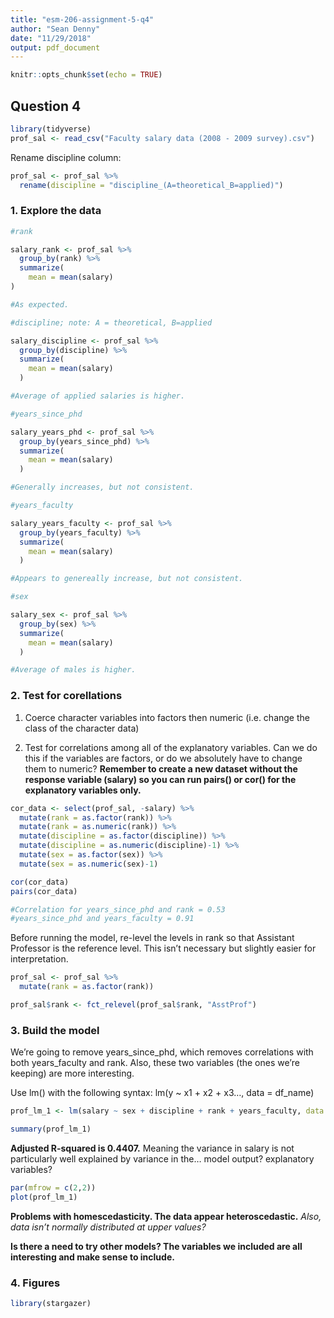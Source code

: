 ```yaml
---
title: "esm-206-assignment-5-q4"
author: "Sean Denny"
date: "11/29/2018"
output: pdf_document
---
```


```r
knitr::opts_chunk$set(echo = TRUE)
```

## Question 4

```r
library(tidyverse)
prof_sal <- read_csv("Faculty salary data (2008 - 2009 survey).csv")
```

Rename discipline column:

```r
prof_sal <- prof_sal %>% 
  rename(discipline = "discipline_(A=theoretical_B=applied)")
```

### 1. Explore the data

```r

#rank

salary_rank <- prof_sal %>% 
  group_by(rank) %>% 
  summarize(
    mean = mean(salary)
)

#As expected.

#discipline; note: A = theoretical, B=applied

salary_discipline <- prof_sal %>% 
  group_by(discipline) %>% 
  summarize(
    mean = mean(salary)
  )

#Average of applied salaries is higher.

#years_since_phd

salary_years_phd <- prof_sal %>% 
  group_by(years_since_phd) %>% 
  summarize(
    mean = mean(salary)
  )

#Generally increases, but not consistent.

#years_faculty

salary_years_faculty <- prof_sal %>% 
  group_by(years_faculty) %>% 
  summarize(
    mean = mean(salary)
  )

#Appears to genereally increase, but not consistent.

#sex

salary_sex <- prof_sal %>% 
  group_by(sex) %>% 
  summarize(
    mean = mean(salary)
  )

#Average of males is higher.

```

### 2. Test for corellations

1. Coerce character variables into factors then numeric (i.e. change the class of the character data)

2. Test for correlations among all of the explanatory variables. Can we do this if the variables are factors, or do we absolutely have to change them to numeric? **Remember to create a new dataset without the response variable (salary) so you can run pairs() or cor() for the explanatory variables only.**

```r

cor_data <- select(prof_sal, -salary) %>% 
  mutate(rank = as.factor(rank)) %>% 
  mutate(rank = as.numeric(rank)) %>% 
  mutate(discipline = as.factor(discipline)) %>% 
  mutate(discipline = as.numeric(discipline)-1) %>% 
  mutate(sex = as.factor(sex)) %>% 
  mutate(sex = as.numeric(sex)-1)

cor(cor_data)
pairs(cor_data)

#Correlation for years_since_phd and rank = 0.53
#years_since_phd and years_faculty = 0.91

```

Before running the model, re-level the levels in rank so that Assistant Professor is the reference level. This isn't necessary but slightly easier for interpretation.

```r
prof_sal <- prof_sal %>% 
  mutate(rank = as.factor(rank))

prof_sal$rank <- fct_relevel(prof_sal$rank, "AsstProf")
```

### 3. Build the model

We're going to remove years_since_phd, which removes correlations with both years_faculty and rank. Also, these two variables (the ones we're keeping) are more interesting.

Use lm() with the following syntax: lm(y ~ x1 + x2 + x3..., data = df_name)

```r
prof_lm_1 <- lm(salary ~ sex + discipline + rank + years_faculty, data = prof_sal)

summary(prof_lm_1)
```

**Adjusted R-squared is 0.4407.** Meaning the variance in salary is not particularly well explained by variance in the... model output? explanatory variables?

```r
par(mfrow = c(2,2))
plot(prof_lm_1)
```

**Problems with homescedasticity. The data appear heteroscedastic.** *Also, data isn't normally distributed at upper values?*

**Is there a need to try other models? The variables we included are all interesting and make sense to include.**

### 4. Figures

```r

library(stargazer)

```



```r

```

